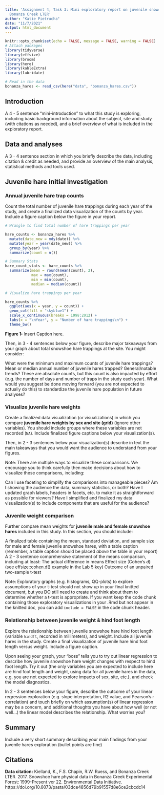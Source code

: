 ```yaml
---
title: 'Assignment 4, Task 3: Mini exploratory report on juvenile snowshoe hares in
  Bonanza Creek LTER'
author: "Katie Pietrucha"
date: "11/7/2021"
output: html_document
---
```


```r
knitr::opts_chunk$set(echo = FALSE, message = FALSE, warning = FALSE)
# Attach packages
library(tidyverse)
library(effsize)
library(broom)
library(here)
library(kableExtra)
library(lubridate)
```

```r
# Read in the data
bonanza_hares <- read_csv(here("data", "bonanza_hares.csv"))
```

## Introduction

A 4 - 5 sentence "mini-introduction" to what this study is exploring, including basic background information about the subject, site and study (with citations as needed), and a brief overview of what is included in the exploratory report.

## Data and analyses

A 3 - 4 sentence section in which you briefly describe the data, including citation & credit as needed, and provide an overview of the main analysis, statistical methods and tools used.

## Juvenile hare initial investigation 

### Annual juvenile hare trap counts 

Count the total number of juvenile hare trappings during each year of the study, and create a finalized data visualization of the counts by year. Include a figure caption below the figure in your report. 

```r
# Wrangle to find total number of hare trappings per year

hare_counts <- bonanza_hares %>% 
  mutate(date_new = mdy(date)) %>%
  mutate(year = year(date_new)) %>%
  group_by(year) %>%
  summarize(count = n()) 
```

```r
# Summary Stats
hare_count_stats <- hare_counts %>%
  summarize(mean = round(mean(count), 2),
            max = max(count),
            min = min(count),
            median = median(count))
```

```r
# Visualize hare trappings per year

hare_counts %>%
  ggplot(aes(x = year, y = count)) +
  geom_col(fill = "skyblue1") +
  scale_x_continuous(breaks = 1998:2012) +
  labs(x = "\nYear", y = "Number of hare trappings\n") +
  theme_bw()
```

**Figure 1:** Insert Caption here.

Then, in 3 - 4 sentences below your figure, describe major takeaways from your graph about total snowshoe hare trappings at the site. You might consider:

What were the minimum and maximum counts of juvenile hare trappings?
Mean or median annual number of juvenile hares trapped?
General/notable trends?
These are absolute counts, but this count is also impacted by effort (e.g. the number of days and number of traps in the study each year). What would you suggest be done moving forward (you are not expected to actually do this) to standardize the juvenile hare population in future analyses?

### Visualize juvenile hare weights

Create a finalized data visualization (or visualizations) in which you compare **juvenile hare weights by sex and site (grid)** (ignore other variables). You should include groups where these variables are not recorded (`NA`). Include finalized figure captions below your visualization(s).

Then, in 2 - 3 sentences below your visualization(s) describe in text the main takeaways that you would want the audience to understand from your figures.

Note: There are multiple ways to visualize these comparisons. We encourage you to think carefully then make decisions about how to visualize these comparisons, including:

Can I use faceting to simplify the comparisons into manageable pieces?
Am I showing the audience the data, summary statistics, or both?
Have I updated graph labels, headers in facets, etc. to make it as straightforward as possible for viewers?
Have I simplified and finalized my data visualization(s) to include components that are useful for the audience?

### Juvenile weight comparison 

Further compare mean weights for **juvenile male and female snowshoe hares** included in this study. In this section, you should include:

A finalized table containing the mean, standard deviation, and sample size for male and female juvenile snowshoe hares, with a table caption (remember, a table caption should be placed *above* the table in your report)
A 2 - 3 sentence comprehensive statement of the means comparison, including at least:
The actual difference in means
Effect size (Cohen's *d*) (see effsize::cohen.d() example in the Lab 5 key)
Outcome of an unpaired two-sample t-test
 
Note: Exploratory graphs (e.g. histograms, QQ-plots) to explore assumptions of your t-test should not show up in your final knitted document, but you DO still need to create and think about them to determine whether a t-test is appropriate. If you want keep the code chunk containing those exploratory visualizations in your .Rmd but not appear in the knitted doc, you can add `include = FALSE` in the code chunk header.

### Relationship between juvenile weight & hind foot length

Explore the relationship between juvenile snowshoe hare hind foot length (variable `hindft`, recorded in millimeters), and weight. Include all juvenile hares in the study. Create a final visualization of juvenile hare hind foot length versus weight. Include a figure caption.

Upon seeing your graph, your “boss” tells you to try out linear regression to describe how juvenile snowshoe hare weight changes with respect to hind foot length. Try it out (the only variables you are expected to include here are hind foot length and weight, using data for all juvenile hares in the data, e.g. you are not expected to explore impacts of sex, site, etc.), and check the model diagnostics.

In 2 - 3 sentences below your figure, describe the outcome of your linear regression exploration (e.g. slope interpretation, R2 value, and Pearson's r correlation) and touch briefly on which assumption(s) of linear regression may be a concern, and additional thoughts you have about how well (or not well…) the linear model describes the relationship. What worries you? 

## Summary

Include a very short summary describing your main findings from your juvenile hares exploration (bullet points are fine)

## Citations

**Data citation:** Kielland, K., F.S. Chapin, R.W. Ruess, and Bonanza Creek LTER. 2017. Snowshoe hare physical data in Bonanza Creek Experimental Forest: 1999-Present ver 22. Environmental Data Initiative. https://doi.org/10.6073/pasta/03dce4856d79b91557d8e6ce2cbcdc14

